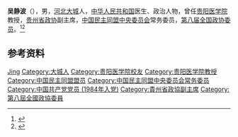 '''吴静波'''（{{bd|1927年|9月}}），男，[[河北|河北]][[大城|大城]]人，[[中华人民共和国|中华人民共和国]]医生、政治人物，曾任[[贵阳医学院|贵阳医学院]]教授，[[贵州省政协|贵州省政协]]副主席，[[中国民主同盟中央委员会|中国民主同盟中央委员会]]常务委员，[[第八届全国政协委员|第八届全国政协委员]]。<ref>{{Cite book|title=贵州百科全书|author=孙淦, 庹文升, 何仁仲主编|publisher=中国大百科全书出版社|year=2005|isbn=9787500074069|location=贵阳|pages=}}</ref><ref>{{Cite book|title=历届全国政协委员人名辞典|author=|publisher=中国国际广播出版社|year=1996|isbn=9787507813746|location=北京|pages=286}}</ref>

== 参考资料 ==
{{reflist}}

{{中国人物小作品}}
{{中国民主同盟第八届中央委员会}}

{{Authority control}}
{{DEFAULTSORT:Wu吴}}
[[Category:吴姓|Jing]]
[[Category:大城人|Category:大城人]]
[[Category:贵阳医学院校友|Category:贵阳医学院校友]]
[[Category:贵阳医学院教授|Category:贵阳医学院教授]]
[[Category:中国民主同盟盟员|Category:中国民主同盟盟员]]
[[Category:中国民主同盟中央委员会常务委员|Category:中国民主同盟中央委员会常务委员]]
[[Category:中国共产党党员_(1984年入党)|Category:中国共产党党员 (1984年入党)]]
[[Category:貴州省政協副主席|Category:貴州省政協副主席]]
[[Category:第八屆全國政協委員|Category:第八屆全國政協委員]]